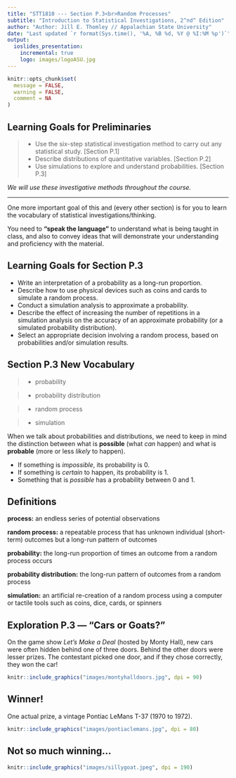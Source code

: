 ```yaml
---
title: "STT1810 --- Section P.3<br>Random Processes"
subtitle: "Introduction to Statistical Investigations, 2^nd^ Edition"
author: "Author: Jill E. Thomley // Appalachian State University"
date: "Last updated `r format(Sys.time(), '%A, %B %d, %Y @ %I:%M %p')`"
output: 
  ioslides_presentation:
    incremental: true
    logo: images/logoASU.jpg
---
```


```r
knitr::opts_chunk$set(
  message = FALSE,
  warning = FALSE,
  comment = NA
)
```


## Learning Goals for Preliminaries

> * Use the six-step statistical investigation method to carry out any statistical study. [Section P.1]
> * Describe distributions of quantitative variables. [Section P.2]
> * Use simulations to explore and understand probabilities. [Section P.3]

  *We will use these investigative methods throughout the course.* 

<hr>

One more important goal of this and (every other section) is for you to learn the vocabulary of statistical investigations/thinking. 

You need to **"speak the language"** to understand what is being taught in class, and also to convey ideas that will demonstrate your understanding and proficiency with the material. 


## Learning Goals for Section P.3

* Write an interpretation of a probability as a long-run proportion.
* Describe how to use physical devices such as coins and cards to simulate a random process.
* Conduct a simulation analysis to approximate a probability.
* Describe the effect of increasing the number of repetitions in a simulation analysis on the accuracy of an approximate probability (or a simulated probability distribution).
* Select an appropriate decision involving a random process, based on probabilities and/or simulation results.


## Section P.3 New Vocabulary

> * probability

> * probability distribution

> * random process

> * simulation

When we talk about probabilities and distributions, we need to keep in mind the distinction between what is **possible** (what *can* happen) and what is **probable** (more or less *likely* to happen). 

* If something is *impossible*, its probability is 0. 
* If something is *certain* to happen, its probability is 1.
* Something that is *possible* has a probability between 0 and 1.

## Definitions

**process:** an endless series of potential observations

**random process:** a repeatable process that has unknown individual (short-term) outcomes but a long-run pattern of outcomes

**probability:** the long-run proportion of times an outcome from a random process occurs

**probability distribution:** the long-run pattern of outcomes from a random process

**simulation:** an artificial re-creation of a random process using a computer or tactile tools such as coins, dice, cards, or spinners


## Exploration P.3 --- "Cars or Goats?"

On the game show *Let’s Make a Deal* (hosted by Monty Hall), new cars were often hidden behind one of three doors. Behind the other doors were lesser prizes. The contestant picked one door, and if they chose correctly, they won the car!

```r
knitr::include_graphics("images/montyhalldoors.jpg", dpi = 90)
```


## Winner!

One actual prize, a vintage Pontiac LeMans T-37 (1970 to 1972).

```r
knitr::include_graphics("images/pontiaclemans.jpg", dpi = 80)
```


## Not so much winning...

```r
knitr::include_graphics("images/sillygoat.jpeg", dpi = 190)
```

